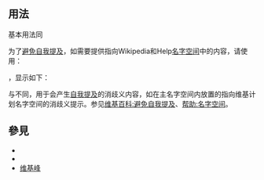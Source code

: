{{NoteTA
|G1 = IT
|G2 = MediaWiki
}}
{{Documentation subpage}}
<!-- 在本行下編輯模板說明 -->

== 用法 ==
基本用法同{{tlx|Hatnote}}

为了[[WP:避免自我提及|避免自我提及]]，如需要提供指向Wikipedia和Help[[Help:名字空间|名字空间]]中的内容，请使用{{tlx|Selfref}}：

{{tlx|Selfref|自定义文字}}，显示如下：

{{Self reference|自定义文字}}

与{{tlx|Dablink}}不同，{{tlx|Self reference}}用于会产生[[WP:避免自我提及|自我提及]]的消歧义内容，如在主名字空间内放置的指向维基计划名字空间的消歧义提示。参见[[维基百科:避免自我提及]]、[[帮助:名字空间]]。

== 參見 ==
* {{tl|About}}
* {{tl|For}}
* [[维基峰]]

<includeonly>{{sandbox other||
<!-- 本行下加入模板的分類，跨維基連結加入Wikidata（參見[[Wikipedia:维基数据]]） -->
[[Category:消歧义模板]]
[[Category:自我提及模板]]
}}</includeonly>
